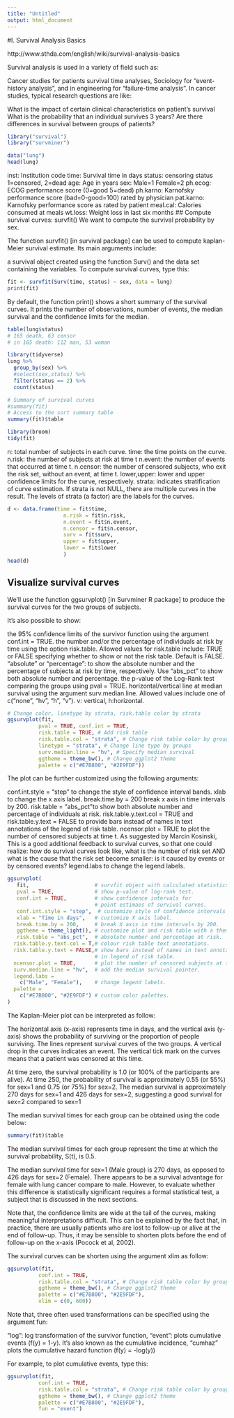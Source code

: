 ```yaml
---
title: "Untitled"
output: html_document
---
```

#I. Survival Analysis Basics

http://www.sthda.com/english/wiki/survival-analysis-basics

Survival analysis is used in a variety of field such as:

Cancer studies for patients survival time analyses,
Sociology for “event-history analysis”,
and in engineering for “failure-time analysis”.
In cancer studies, typical research questions are like:

What is the impact of certain clinical characteristics on patient’s survival
What is the probability that an individual survives 3 years?
Are there differences in survival between groups of patients?
```r
library("survival")
library("survminer")
```


```r
data("lung")
head(lung)
```
inst: Institution code
time: Survival time in days
status: censoring status 1=censored, 2=dead
age: Age in years
sex: Male=1 Female=2
ph.ecog: ECOG performance score (0=good 5=dead)
ph.karno: Karnofsky performance score (bad=0-good=100) rated by physician
pat.karno: Karnofsky performance score as rated by patient
meal.cal: Calories consumed at meals
wt.loss: Weight loss in last six months
## Compute survival curves: survfit()
We want to compute the survival probability by sex.

The function survfit() [in survival package] can be used to compute kaplan-Meier survival estimate. Its main arguments include:

a survival object created using the function Surv()
and the data set containing the variables.
To compute survival curves, type this:
```r
fit <- survfit(Surv(time, status) ~ sex, data = lung)
print(fit)
```
By default, the function print() shows a short summary of the survival curves. It prints the number of observations, number of events, the median survival and the confidence limits for the median.

```r
table(lung$status)
# 165 death, 63 censor
# in 165 death: 112 man, 53 woman
```


```r
library(tidyverse)
lung %>% 
  group_by(sex) %>% 
  #select(sex,status) %>% 
  filter(status == 2) %>% 
  count(status)
```


```r
# Summary of survival curves
#summary(fit)
# Access to the sort summary table
summary(fit)$table
```
```r
library(broom)
tidy(fit)
```
n: total number of subjects in each curve.
time: the time points on the curve.
n.risk: the number of subjects at risk at time t
n.event: the number of events that occurred at time t.
n.censor: the number of censored subjects, who exit the risk set, without an event, at time t.
lower,upper: lower and upper confidence limits for the curve, respectively.
strata: indicates stratification of curve estimation. If strata is not NULL, there are multiple curves in the result. The levels of strata (a factor) are the labels for the curves.

```r
d <- data.frame(time = fit$time,
                  n.risk = fit$n.risk,
                  n.event = fit$n.event,
                  n.censor = fit$n.censor,
                  surv = fit$surv,
                  upper = fit$upper,
                  lower = fit$lower
                  )
head(d)
```

## Visualize survival curves
We’ll use the function ggsurvplot() [in Survminer R package] to produce the survival curves for the two groups of subjects.

It’s also possible to show:

the 95% confidence limits of the survivor function using the argument conf.int = TRUE.
the number and/or the percentage of individuals at risk by time using the option risk.table. Allowed values for risk.table include:
TRUE or FALSE specifying whether to show or not the risk table. Default is FALSE.
“absolute” or “percentage”: to show the absolute number and the percentage of subjects at risk by time, respectively. Use “abs_pct” to show both absolute number and percentage.
the p-value of the Log-Rank test comparing the groups using pval = TRUE.
horizontal/vertical line at median survival using the argument surv.median.line. Allowed values include one of c(“none”, “hv”, “h”, “v”). v: vertical, h:horizontal.
```r
# Change color, linetype by strata, risk.table color by strata
ggsurvplot(fit,
          pval = TRUE, conf.int = TRUE,
          risk.table = TRUE, # Add risk table
          risk.table.col = "strata", # Change risk table color by groups
          linetype = "strata", # Change line type by groups
          surv.median.line = "hv", # Specify median survival
          ggtheme = theme_bw(), # Change ggplot2 theme
          palette = c("#E7B800", "#2E9FDF"))

```
The plot can be further customized using the following arguments:

conf.int.style = “step” to change the style of confidence interval bands.
xlab to change the x axis label.
break.time.by = 200 break x axis in time intervals by 200.
risk.table = “abs_pct”to show both absolute number and percentage of individuals at risk.
risk.table.y.text.col = TRUE and risk.table.y.text = FALSE to provide bars instead of names in text annotations of the legend of risk table.
ncensor.plot = TRUE to plot the number of censored subjects at time t. As suggested by Marcin Kosinski, This is a good additional feedback to survival curves, so that one could realize: how do survival curves look like, what is the number of risk set AND what is the cause that the risk set become smaller: is it caused by events or by censored events?
legend.labs to change the legend labels.

```r
ggsurvplot(
   fit,                     # survfit object with calculated statistics.
   pval = TRUE,             # show p-value of log-rank test.
   conf.int = TRUE,         # show confidence intervals for 
                            # point estimaes of survival curves.
   conf.int.style = "step",  # customize style of confidence intervals
   xlab = "Time in days",   # customize X axis label.
   break.time.by = 200,     # break X axis in time intervals by 200.
   ggtheme = theme_light(), # customize plot and risk table with a theme.
   risk.table = "abs_pct",  # absolute number and percentage at risk.
  risk.table.y.text.col = T,# colour risk table text annotations.
  risk.table.y.text = FALSE,# show bars instead of names in text annotations
                            # in legend of risk table.
  ncensor.plot = TRUE,      # plot the number of censored subjects at time t
  surv.median.line = "hv",  # add the median survival pointer.
  legend.labs = 
    c("Male", "Female"),    # change legend labels.
  palette = 
    c("#E7B800", "#2E9FDF") # custom color palettes.
)
```
The Kaplan-Meier plot can be interpreted as follow:


The horizontal axis (x-axis) represents time in days, and the vertical axis (y-axis) shows the probability of surviving or the proportion of people surviving. The lines represent survival curves of the two groups. A vertical drop in the curves indicates an event. The vertical tick mark on the curves means that a patient was censored at this time.

At time zero, the survival probability is 1.0 (or 100% of the participants are alive).
At time 250, the probability of survival is approximately 0.55 (or 55%) for sex=1 and 0.75 (or 75%) for sex=2.
The median survival is approximately 270 days for sex=1 and 426 days for sex=2, suggesting a good survival for sex=2 compared to sex=1


The median survival times for each group can be obtained using the code below:

```r
summary(fit)$table
```
The median survival times for each group represent the time at which the survival probability, S(t), is 0.5.

The median survival time for sex=1 (Male group) is 270 days, as opposed to 426 days for sex=2 (Female). There appears to be a survival advantage for female with lung cancer compare to male. However, to evaluate whether this difference is statistically significant requires a formal statistical test, a subject that is discussed in the next sections.

Note that, the confidence limits are wide at the tail of the curves, making meaningful interpretations difficult. This can be explained by the fact that, in practice, there are usually patients who are lost to follow-up or alive at the end of follow-up. Thus, it may be sensible to shorten plots before the end of follow-up on the x-axis (Pocock et al, 2002).

The survival curves can be shorten using the argument xlim as follow:
```r
ggsurvplot(fit,
          conf.int = TRUE,
          risk.table.col = "strata", # Change risk table color by groups
          ggtheme = theme_bw(), # Change ggplot2 theme
          palette = c("#E7B800", "#2E9FDF"),
          xlim = c(0, 600))
```
Note that, three often used transformations can be specified using the argument fun:

“log”: log transformation of the survivor function,
“event”: plots cumulative events (f(y) = 1-y). It’s also known as the cumulative incidence,
“cumhaz” plots the cumulative hazard function (f(y) = -log(y))


For example, to plot cumulative events, type this:

```r
ggsurvplot(fit,
          conf.int = TRUE,
          risk.table.col = "strata", # Change risk table color by groups
          ggtheme = theme_bw(), # Change ggplot2 theme
          palette = c("#E7B800", "#2E9FDF"),
          fun = "event")
```


```r
```


```r
```

